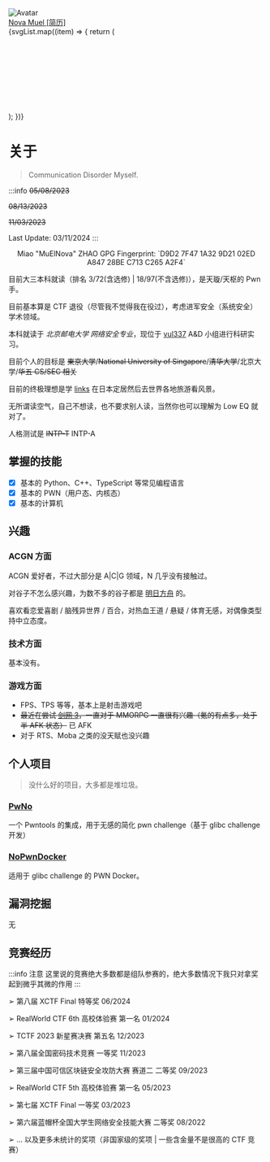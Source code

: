 
<div style={{ display: "flex", alignItems: "center", flexDirection: "column" }}>
  <div style={{ height: "160px", width: "160px", textAlign: "center" }}>
    <img
      src="https://avatars.githubusercontent.com/u/68760718?v=4"
      className={style["avatar"]}
      alt="Avatar"
    />
  </div>
  <div
    style={{
      marginTop: "16px",
      fontWeight: "bold",
      fontSize: "36px",
      color: "var(--ifm-link-color)",
    }}
  >
    <a href="https://zm.md">
      <span>Nova Muel [简历]</span>
    </a>
  </div>
  <div className={style["socialMediaList"]}>
    {svgList.map((item) => {
      return (
        <div key={item.title}>
          <Svg {...item} />
        </div>
      );
    })}
  </div>
</div>

# 关于

> Communication Disorder Myself.

:::info
~~05/08/2023~~

~~08/13/2023~~

~~11/03/2023~~

Last Update: 03/11/2024
:::

<div align="center">
  Miao "MuElNova" ZHAO GPG Fingerprint: `D9D2 7F47 1A32 9D21 02ED A847 28BE C713
  C265 A2F4`
</div>

目前大三本科就读（排名 3/72(含选修) | 18/97(不含选修)），是天璇/天枢的 Pwn 手。

目前基本算是 CTF 退役（尽管我不觉得我在役过），考虑进军安全（系统安全）学术领域。

本科就读于 _北京邮电大学 网络安全专业_，现位于 [vul337](https://netsec.ccert.edu.cn/chs/vul337) A&D 小组进行科研实习。

目前个人的目标是 ~~東京大学~~/~~National University of Singapore~~/~~清华大学~~/北京大学/~~华五 CS/SEC 相关~~

目前的终极理想是学 [links](https://space.bilibili.com/3816626) 在日本定居然后去世界各地旅游看风景。

无所谓读空气，自己不想读，也不要求别人读，当然你也可以理解为 Low EQ 就对了。

人格测试是 ~~INTP-T~~ INTP-A

## 掌握的技能

- [x] 基本的 Python、C++、TypeScript 等常见编程语言
- [x] 基本的 PWN（用户态、内核态）
- [x] 基本的计算机

## 兴趣

### ACGN 方面

ACGN 爱好者，不过大部分是 A|C|G 领域，N 几乎没有接触过。

对谷子不怎么感兴趣，为数不多的谷子都是 [明日方舟](https://ak.hypergrph.com/) 的。

喜欢看恋爱喜剧 / 脑残异世界 / 百合，对热血王道 / 悬疑 / 体育无感，对偶像类型持中立态度。

### 技术方面

基本没有。

### 游戏方面

- FPS、TPS 等等，基本上是射击游戏吧
- ~~最近在尝试 [剑网 3](https://jx3.xoyo.com)，一直对于 MMORPG 一直很有兴趣（氪的有点多，处于半 AFK 状态）~~ 已 AFK
- 对于 RTS、Moba 之类的没天赋也没兴趣

## 个人项目

> 没什么好的项目，大多都是堆垃圾。

### [PwNo](https://github.com/MuelNova/PwNo)

一个 Pwntools 的集成，用于无感的简化 pwn challenge（基于 glibc challenge 开发）

### [NoPwnDocker](https://github.com/MuelNova/PwNo)

适用于 glibc challenge 的 PWN Docker。

## 漏洞挖掘

无

## 竞赛经历

:::info 注意
这里说的竞赛绝大多数都是组队参赛的，绝大多数情况下我只对拿奖起到微乎其微的作用
:::

➢ 第八届 XCTF Final 特等奖 06/2024

➢ RealWorld CTF 6th 高校体验赛 第一名 01/2024

➢ TCTF 2023 新星赛决赛 第五名 12/2023

➢ 第八届全国密码技术竞赛 一等奖 11/2023

➢ 第三届中国可信区块链安全攻防大赛 赛道二 二等奖 09/2023

➢ RealWorld CTF 5th 高校体验赛 第一名 05/2023

➢ 第七届 XCTF Final 一等奖 03/2023

➢ 第六届蓝帽杯全国大学生网络安全技能大赛 二等奖 08/2022

➢ ... 以及更多未统计的奖项（非国家级的奖项 | 一些含金量不是很高的 CTF 竞赛）
